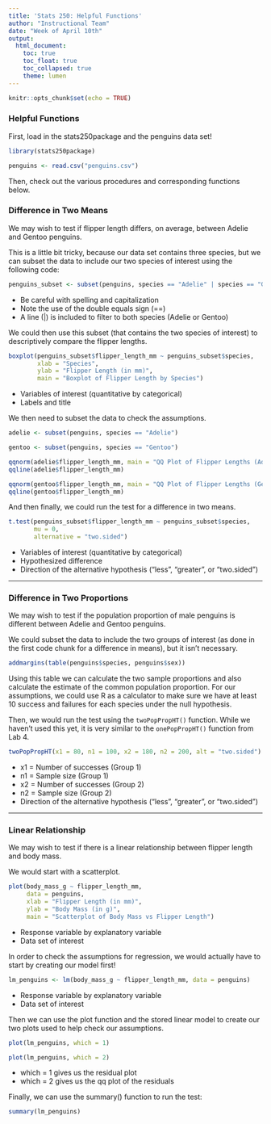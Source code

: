 ---
title: 'Stats 250: Helpful Functions'
author: "Instructional Team"
date: "Week of April 10th"
output:
  html_document:
    toc: true
    toc_float: true
    toc_collapsed: true
    theme: lumen
---

```{r setup, include=FALSE}
knitr::opts_chunk$set(echo = TRUE)
```

### Helpful Functions

First, load in the stats250package and the penguins data set! 

```{r stats250package}
library(stats250package)
```

```{r readPenguins}
penguins <- read.csv("penguins.csv")
```


Then, check out the various procedures and corresponding functions below.


### Difference in Two Means

We may wish to test if flipper length differs, on average, between Adelie and Gentoo penguins. 

This is a little bit tricky, because our data set contains three species, but we can subset the data to include our two species of interest using the following code:

```{r subsetToTwoGroups}
penguins_subset <- subset(penguins, species == "Adelie" | species == "Gentoo")
```

- Be careful with spelling and capitalization
- Note the use of the double equals sign (==)
- A line (|) is included to filter to both species (Adelie or Gentoo)


We could then use this subset (that contains the two species of interest) to descriptively compare the flipper lengths.

```{r boxplot}
boxplot(penguins_subset$flipper_length_mm ~ penguins_subset$species,
        xlab = "Species",
        ylab = "Flipper Length (in mm)",
        main = "Boxplot of Flipper Length by Species")
```

- Variables of interest (quantitative by categorical)
- Labels and title


We then need to subset the data to check the assumptions.

```{r subsetAdelie}
adelie <- subset(penguins, species == "Adelie")
```

```{r subsetGentoo}
gentoo <- subset(penguins, species == "Gentoo")
```

```{r QQPlotAdelie}
qqnorm(adelie$flipper_length_mm, main = "QQ Plot of Flipper Lengths (Adelie)")
qqline(adelie$flipper_length_mm)
```

```{r QQPlotGentoo}
qqnorm(gentoo$flipper_length_mm, main = "QQ Plot of Flipper Lengths (Gentoo)")
qqline(gentoo$flipper_length_mm)
```


And then finally, we could run the test for a difference in two means. 

```{r twoMeansHT}
t.test(penguins_subset$flipper_length_mm ~ penguins_subset$species,
       mu = 0,
       alternative = "two.sided")
```

- Variables of interest (quantitative by categorical)
- Hypothesized difference
- Direction of the alternative hypothesis ("less", "greater", or "two.sided")


***


### Difference in Two Proportions

We may wish to test if the population proportion of male penguins is different between Adelie and Gentoo penguins.

We could subset the data to include the two groups of interest (as done in the first code chunk for a difference in means), but it isn't necessary.

```{r twowayTable}
addmargins(table(penguins$species, penguins$sex))
```

Using this table we can calculate the two sample proportions and also calculate the estimate of the common population proportion. For our assumptions, we could use R as a calculator to make sure we have at least 10 success and failures for each species under the null hypothesis.

Then, we would run the test using the `twoPopPropHT()` function. While we haven't used this yet, it is very similar to the `onePopPropHT()` function from Lab 4. 

```{r twoPopPropHT}
twoPopPropHT(x1 = 80, n1 = 100, x2 = 180, n2 = 200, alt = "two.sided")
```

- x1 = Number of successes (Group 1)
- n1 = Sample size (Group 1)
- x2 = Number of successes (Group 2)
- n2 = Sample size (Group 2)
- Direction of the alternative hypothesis ("less", "greater", or "two.sided")


***


### Linear Relationship

We may wish to test if there is a linear relationship between flipper length and body mass. 

We would start with a scatterplot.

```{r scatterplot}
plot(body_mass_g ~ flipper_length_mm,
     data = penguins,
     xlab = "Flipper Length (in mm)",
     ylab = "Body Mass (in g)",
     main = "Scatterplot of Body Mass vs Flipper Length")
```

- Response variable by explanatory variable
- Data set of interest


In order to check the assumptions for regression, we would actually have to start by creating our model first!

```{r linearModel}
lm_penguins <- lm(body_mass_g ~ flipper_length_mm, data = penguins)
```

- Response variable by explanatory variable
- Data set of interest


Then we can use the plot function and the stored linear model to create our two plots used to help check our assumptions. 

```{r residualPlot}
plot(lm_penguins, which = 1)
```

```{r qqPlotofResiduals}
plot(lm_penguins, which = 2)
```

- which = 1 gives us the residual plot
- which = 2 gives us the qq plot of the residuals


Finally, we can use the summary() function to run the test:

```{r regressionTest}
summary(lm_penguins)
```


